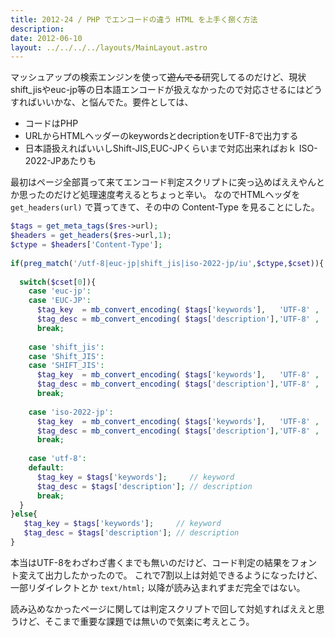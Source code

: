 ```yaml
---
title: 2012-24 / PHP でエンコードの違う HTML を上手く捌く方法
description: 
date: 2012-06-10
layout: ../../../../layouts/MainLayout.astro
---
```


マッシュアップの検索エンジンを使って~~遊んでる~~研究してるのだけど、現状shift_jisやeuc-jp等の日本語エンコードが扱えなかったので対応させるにはどうすればいいかな、と悩んでた。要件としては、

- コードはPHP
- URLからHTMLヘッダーのkeywordsとdecriptionをUTF-8で出力する
- 日本語扱えればいいしShift-JIS,EUC-JPくらいまで対応出来ればおｋ ISO-2022-JPあたりも


最初はページ全部貰って来てエンコード判定スクリプトに突っ込めばええやんとか思ったのだけど処理速度考えるとちょっと辛い。
なのでHTMLヘッダを `get_headers(url)` で貰ってきて、その中の Content-Type を見ることにした。

```php
$tags = get_meta_tags($res->url);
$headers = get_headers($res->url,1);
$ctype = $headers['Content-Type'];
 
if(preg_match('/utf-8|euc-jp|shift_jis|iso-2022-jp/iu',$ctype,$cset)){
 
  switch($cset[0]){
    case 'euc-jp':
    case 'EUC-JP':
      $tag_key  = mb_convert_encoding( $tags['keywords'],   'UTF-8' , 'eucJP-win');
      $tag_desc = mb_convert_encoding( $tags['description'],'UTF-8' , 'eucJP-win');
      break;
 
    case 'shift_jis':
    case 'Shift_JIS':
    case 'SHIFT_JIS':
      $tag_key  = mb_convert_encoding( $tags['keywords'],   'UTF-8' , 'SJIS-win');
      $tag_desc = mb_convert_encoding( $tags['description'],'UTF-8' , 'SJIS-win');
      break;
 
    case 'iso-2022-jp':
      $tag_key  = mb_convert_encoding( $tags['keywords'],   'UTF-8' , 'ISO-2022-JP');
      $tag_desc = mb_convert_encoding( $tags['description'],'UTF-8' , 'ISO-2022-JP');
      break;
 
    case 'utf-8':
    default:
      $tag_key = $tags['keywords'];     // keyword
      $tag_desc = $tags['description']; // description
      break;
  }
}else{
   $tag_key = $tags['keywords'];     // keyword
   $tag_desc = $tags['description']; // description
}
```

本当はUTF-8をわざわざ書くまでも無いのだけど、コード判定の結果をフォント変えて出力したかったので。
これで7割以上は対処できるようになったけど、一部リダイレクトとか `text/html;` 以降が読み込まれずまだ完全ではない。

読み込めなかったページに関しては判定スクリプトで回して対処すればええと思うけど、そこまで重要な課題では無いので気楽に考えとこう。
